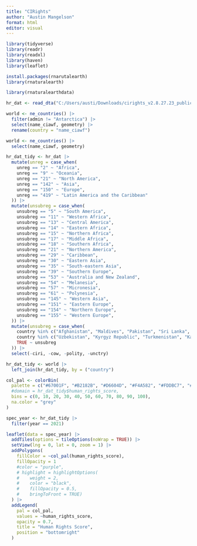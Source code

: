 ```yaml
---
title: "CIRights"
author: "Austin Mangelson"
format: html
editor: visual
---
```


```r
library(tidyverse)
library(readr)
library(readxl)
library(haven)
library(leaflet)

install.packages(rnarutalearth)
library(rnaturalearth)

library(rnaturalearthdata)
```

```r

hr_dat <- read_dta("C:/Users/austi/Downloads/cirights_v2.8.27.23_public.dta_-1 (1)/cirights_v2.8.27.23_public.dta")

world <- ne_countries() |> 
  filter(admin != "Antarctica") |> 
  select(name_ciawf, geometry) |> 
  rename(country = "name_ciawf")

world <- ne_countries() |> 
  select(name_ciawf, geometry)
```

```r

hr_dat_tidy <- hr_dat |> 
  mutate(unreg = case_when(
    unreg == "2" ~ "Africa",
    unreg == "9" ~ "Oceania",
    unreg == "21" ~ "North America",
    unreg == "142" ~ "Asia",
    unreg == "150" ~ "Europe",
    unreg == "419" ~ "Latin America and the Caribbean"
  )) |> 
  mutate(unsubreg = case_when(
    unsubreg == "5" ~ "South America",
    unsubreg == "11" ~ "Western Africa",
    unsubreg == "13" ~ "Central America",
    unsubreg == "14" ~ "Eastern Africa",
    unsubreg == "15" ~ "Northern Africa",
    unsubreg == "17" ~ "Middle Africa",
    unsubreg == "18" ~ "Southern Africa",
    unsubreg == "21" ~ "Northern America",
    unsubreg == "29" ~ "Caribbean",
    unsubreg == "30" ~ "Eastern Asia",
    unsubreg == "35" ~ "South-eastern Asia",
    unsubreg == "39" ~ "Southern Europe",
    unsubreg == "53" ~ "Australia and New Zealand",
    unsubreg == "54" ~ "Melanesia",
    unsubreg == "57" ~ "Micronesia",
    unsubreg == "61" ~ "Polynesia",
    unsubreg == "145" ~ "Western Asia",
    unsubreg == "151" ~ "Eastern Europe",
    unsubreg == "154" ~ "Northern Europe",
    unsubreg == "155" ~ "Western Europe",
  )) |> 
  mutate(unsubreg = case_when(
    country %in% c("Afghanistan", "Maldives", "Pakistan", "Sri Lanka", "Bangladesh", "Nepal", "Bhutan", "Iran", "India") ~ "Southern Asia",
    country %in% c("Uzbekistan", "Kyrgyz Republic", "Turkmenistan", "Kazakhstan", "Tajikistan") ~ "Central Asia",
    TRUE ~ unsubreg
  )) |> 
  select(-ciri, -cow, -polity, -unctry)

hr_dat_tidy <- world |> 
  left_join(hr_dat_tidy, by = ("country")
```

```r

col_pal <- colorBin(
  palette = c("#67001F", "#B2182B", "#D6604D", "#F4A582", "#FDDBC7", "#D1E5F0", "#92C5DE", "#4393C3", "#2166AC", "#053061"),
  #domain = hr_dat_tidy$human_rights_score,
  bins = c(0, 10, 20, 30, 40, 50, 60, 70, 80, 90, 100),
  na.color = "grey"
)

spec_year <- hr_dat_tidy |> 
  filter(year == 2021)

leaflet(data = spec_year) |> 
  addTiles(options = tileOptions(noWrap = TRUE)) |>
  setView(lng = 0, lat = 0, zoom = 1) |> 
  addPolygons(
    fillColor = ~col_pal(human_rights_score),
    fillOpacity = 1
    #color = "purple",
    # highlight = highlightOptions(
    #    weight = 2,
    #    color = "black",
    #    fillOpacity = 0.5,
    #    bringToFront = TRUE)
  ) |> 
  addLegend(
    pal = col_pal,
    values = ~human_rights_score,
    opacity = 0.7,
    title = "Human Rights Score",
    position = "bottomright"
  )
```